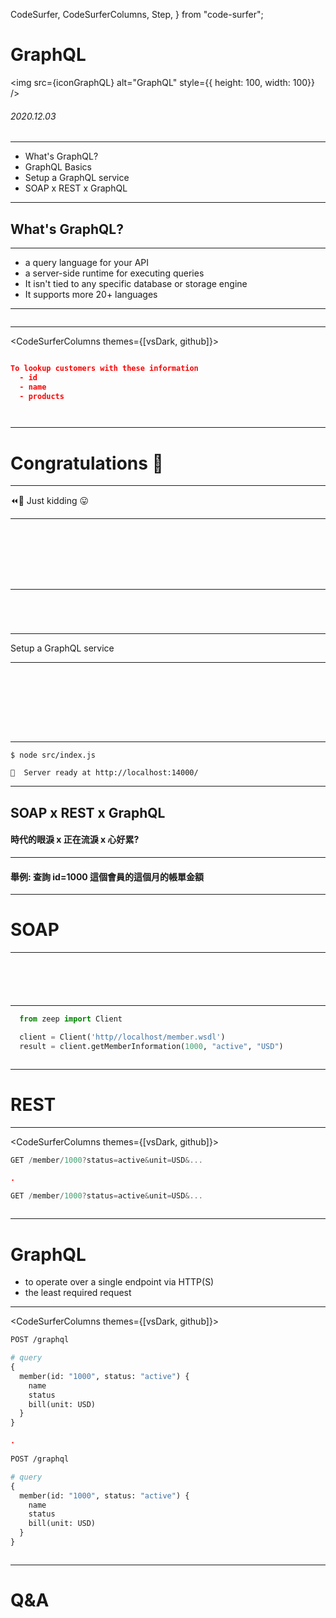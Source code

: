   CodeSurfer,
  CodeSurferColumns,
  Step,
} from "code-surfer";



# GraphQL

<img src={iconGraphQL} alt="GraphQL" style={{ height: 100, width: 100}} />

###### 2020.12.03

---

- What's GraphQL?
- GraphQL Basics
- Setup a GraphQL service
- SOAP x REST x GraphQL

---

## What's GraphQL?

---

- a query language for your API
- a server-side runtime for executing queries
- It isn't tied to any specific database or storage engine
- It supports more 20+ languages

---

<CodeSurfer>

```graphql title="Step 1: Describe your data" subtitle="schema" file="./sample-1/schema.graphql"
```

</CodeSurfer>

---

<CodeSurferColumns themes={[vsDark, github]}>

<Step>

```graphql title="Step 2: Ask for what you want" subtitle="query" file="./sample-1/query.graphql"
```

```json
To lookup customers with these information
  - id
  - name
  - products
```

</Step>

<Step>

```graphql title="Step 2: Ask for what you want" subtitle="query" file="./sample-1/query.graphql"
```

```json title="Step 3: Get predictable results" subtitle="data" file="./sample-1/response.json"
```

</Step>

</CodeSurferColumns>

---

# Congratulations 🎉

---

⏪🔄 Just kidding 😛

---

<CodeSurfer>

```graphql title="Describe your data" subtitle="schema" file="./sample-1/schema.graphql"
```
```diff 3:6
```
```diff 12[1:4]
```
```diff 12[5:13],13[5:14]
```
```diff 13[30:41]
```
```diff 16:22
```
```diff 24:29
```

</CodeSurfer>

---

<CodeSurfer>

```graphql title="Ask for what you want" subtitle="query" file="./sample-1/query.graphql"
```
```diff 1,7
```
```diff 2[5:13]
```
```diff 3:5
```

</CodeSurfer>

---

Setup a GraphQL service

---

<CodeSurfer>

```js showNumbers subtitle="src/index.js" file="./sample-3/index.js"
```
```diff 72
```
```diff 1
```
```diff 3:30
```
```diff 6:8
```
```diff 12:14
```
```diff 31:60
```
```diff 62:73
```

</CodeSurfer>

---

```shell
$ node src/index.js

🚀  Server ready at http://localhost:14000/
```

---

## SOAP x REST x GraphQL
#### 時代的眼淚 x 正在流淚 x 心好累?

---

#### 舉例: 查詢 id=1000 這個會員的這個月的帳單金額

---

# SOAP

---

<CodeSurfer>

```html showNumbers file="./sample-5/soap.xml"
```
```diff 35:39
```
```diff 23:34,36
```
```diff 17:22,25
```
```diff 7:16
```

</CodeSurfer>

---

<CodeSurfer>

```py
  from zeep import Client

  client = Client('http//localhost/member.wsdl')
  result = client.getMemberInformation(1000, "active", "USD")
```

```xml file="./sample-5/soapResp.xml"
```

</CodeSurfer>

---

# REST

---

<CodeSurferColumns themes={[vsDark, github]}>

<Step>

```js title="REST"
GET /member/1000?status=active&unit=USD&...
```

```json
.
```

</Step>

<Step>

```js title="REST"
GET /member/1000?status=active&unit=USD&...
```

```json file="./sample-4/rest.json"
```

</Step>

</CodeSurferColumns>

---

# GraphQL

- to operate over a single endpoint via HTTP(S)
- the least required request

---

<CodeSurferColumns themes={[vsDark, github]}>

<Step>

```graphql title="GraphQL"
POST /graphql

# query
{
  member(id: "1000", status: "active") {
    name
    status
    bill(unit: USD)
  }
}
```

```json
.
```

</Step>

<Step>

```graphql title="GraphQL"
POST /graphql

# query
{
  member(id: "1000", status: "active") {
    name
    status
    bill(unit: USD)
  }
}
```

```json file="./sample-4/graphql.json"
```

</Step>

</CodeSurferColumns>

---

# Q&A
